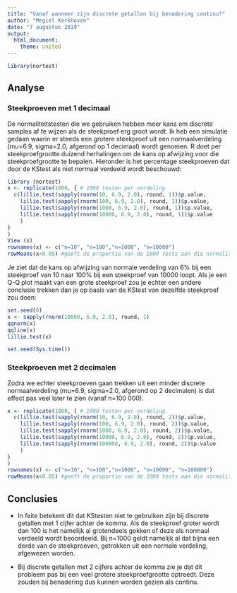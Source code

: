 ```yaml
---
title: "Vanaf wanneer zijn discrete getallen bij benadering continu?"
author: "Megiel Kerkhoven"
date: "7 augustus 2019"
output: 
  html_document:
    theme: united
---
```

```r
library(nortest)
```
## Analyse

### Steekproeven met 1 decimaal
De normaliteitstesten die we gebruiken hebben meer kans om discrete samples af te wijzen als de steekproef erg groot wordt. Ik heb een simulatie gedaan waarin er steeds een grotere steekproef uit een normaalverdeling (mu=6.9, sigma=2.0, afgerond op 1 decimaal) wordt genomen. R doet per steekproefgrootte duizend herhalingen om de kans op afwijzing voor die steekproefgrootte te bepalen. Hieronder is het percentage steekproeven dat door de KStest als niet normaal verdeeld wordt beschouwd:

```r
library (nortest)
x <- replicate(1000, { # 1000 testen per verdeling
  c(lillie.test(sapply(rnorm(10, 6.9, 2.0), round, 1))$p.value,
    lillie.test(sapply(rnorm(100, 6.9, 2.0), round, 1))$p.value,
    lillie.test(sapply(rnorm(1000, 6.9, 2.0), round, 1))$p.value,
    lillie.test(sapply(rnorm(10000, 6.9, 2.0), round, 1))$p.value
    )
} 
)
View (x)
rownames(x) <- c("n=10", "n=100","n=1000", "n=10000")
rowMeans(x<0.05) #geeft de proportie van de 1000 tests aan die normaliteit afwijzen
```
Je ziet dat de kans op afwijzing van normale verdeling van 6% bij een steekproef van 10 naar 100% bij een steekproef van 10000 loopt. Als je een Q-Q plot maakt van een grote steekproef zou je echter een andere conclusie trekken dan je op basis van de KStest van dezelfde steekproef zou doen:
``` r
set.seed(0)
x <- sapply(rnorm(10000, 6.9, 2.0), round, 1)
qqnorm(x)
qqline(x)
lillie.test(x)
```


```r
set.seed(Sys.time())
```

### Steekproeven met 2 decimalen
Zodra we echter steekproeven gaan trekken uit een minder discrete normaalverdeling (mu=6.9, sigma=2.0, afgerond op 2 decimalen) is dat effect pas veel later te zien (vanaf n=100 000).
```r

x <- replicate(1000, { # 1000 testen per verdeling
  c(lillie.test(sapply(rnorm(10, 6.9, 2.0), round, 2))$p.value,
    lillie.test(sapply(rnorm(100, 6.9, 2.0), round, 2))$p.value,
    lillie.test(sapply(rnorm(1000, 6.9, 2.0), round, 2))$p.value,
    lillie.test(sapply(rnorm(10000, 6.9, 2.0), round, 2))$p.value,
    lillie.test(sapply(rnorm(100000, 6.9, 2.0), round, 2))$p.value
    )
} 
)
rownames(x) <- c("n=10", "n=100","n=1000", "n=10000", "n=100000")
rowMeans(x<0.05) #geeft de proportie van de 1000 tests aan die normaliteit afwijzen
```

## Conclusies
- In feite betekent dit dat KStesten niet te gebruiken zijn bij discrete getallen met 1 cijfer achter de komma. Als de steekproef groter wordt dan 100 is het namelijk al grotendeels gokken of deze als normaal verdeeld wordt beoordeeld. Bij n=1000 geldt namelijk al dat bijna een derde van de steekproeven, getrokken uit een normale verdeling, afgewezen worden.

- Bij discrete getallen met 2 cijfers achter de komma zie je dat dit probleem pas bij een veel grotere steekproefgrootte optreedt. Deze zouden bij benadering dus kunnen worden gezien als continu. 

[^1]: https://stats.stackexchange.com/questions/2492/is-normality-testing-essentially-useless/2501#2501

